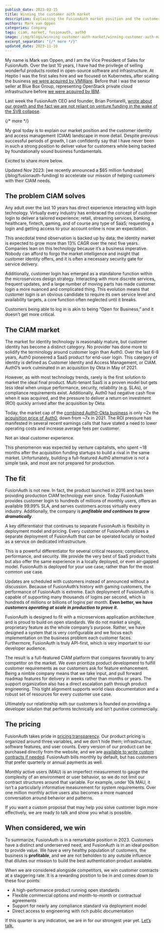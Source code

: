 ```yaml
---
publish_date: 2023-03-15 
title: Winning the customer auth market
description: Explaining the FusionAuth market position and the customer identity and access management (CIAM) landscape in more detail.
authors: Mark van Oppen
categories: Company
tags: ciam, market, fusionauth, auth0
image: /img/blogs/winning-customer-auth-market/winning-customer-auth-market.png
excerpt_separator: "{/* more */}"
updated_date: 2023-11-10
---
```


My name is Mark van Oppen, and I am the Vice President of Sales for FusionAuth. Over the last 10 years, I have had the privilege of selling wonderful products rooted in open-source software and infrastructure. At Heptio I was the first sales hire and we focused on Kubernetes, after scaling the business [we were acquired by VMWare](https://techcrunch.com/2018/11/06/vmware-acquires-heptio-the-startup-founded-by-2-co-founders-of-kubernetes/). Before that I was the senior seller at Blue Box Group, representing OpenStack private cloud infrastructure before [we were acquired by IBM](https://www.geekwire.com/2015/ibm-acquires-seattles-blue-box-in-exit-for-private-cloud-startup/). 

Last week the FusionAuth CEO and founder, Brian Pontarelli, [wrote about our growth and the fact we are not reliant on venture funding in the wake of the SVB collapse](/blog/2023/03/10/fusionauth-and-svb).

{/* more */}

My goal today is to explain our market position and the customer identity and access management (CIAM) landscape in more detail. Despite previous successful periods of growth, I can confidently say that I have never been in such a strong position to deliver value for customers while being backed by foundationally sound business fundamentals.

Excited to share more below.

<Aside type="note" nodark="true">Updated Nov 2023: [we recently announced a $65 million fundraise](/blog/fusionauth-funding) to accelerate our mission of helping customers with their CIAM needs.</Aside>

## The problem CIAM solves

Any adult over the last 10 years has direct experience interacting with login technology. Virtually every industry has embraced the concept of customer login to deliver a tailored experience; retail, streaming services, banking, healthcare, fintech, gaming, and of course any type of SaaS; requesting a login and getting access to your account online is now an expectation.  

This anecdotal trend observation is backed up by data; the identity market is expected to grow more than 13% CAGR over the next five years. Companies lean on this technology because it’s a business imperative. Nobody can afford to forgo the market intelligence and insight that customer identity offers, and it is often a necessary security gate for service delivery. 

Additionally, customer login has emerged as a standalone function within the microservices design strategy. Interacting with more discrete services, frequent updates, and a large number of moving parts has made customer login a more nuanced and complicated thing. This evolution means that customer login is an obvious candidate to require its own service level and availability targets, a core function often neglected until it breaks.

Customers being able to log in is akin to being “Open for Business,” and it doesn’t get more critical.

## The CIAM market

The market for identity technology is reasonably mature, but customer identity has become a distinct category. No provider has done more to solidify the terminology around customer login than Auth0. Over the last 6-8 years, Auth0 pioneered a SaaS product for end-user login. This category of identity is defined as Customer Identity and Access Management, or CIAM. Auth0’s work culminated in an acquisition by Okta in May of 2021.  

However, as with most technology trends, rarely is the first solution to market the ideal final product. Multi-tenant SaaS is a proven model but gets less ideal when unique performance, security, reliability (e.g. SLAs), or compliance requirements exist. Additionally, Auth0 had negative cash flow when it was acquired, and the pressure to deliver a return on investment (ROI) quickly arrived after the acquisition by Okta.

Today, the market cap of the [combined Auth0-Okta business](https://www.google.com/finance/quote/OKTA:NASDAQ) is only ~2x the [acquisition price of Auth0](https://venturebeat.com/business/okta-completes-6-5-billion-auth0-acquisition/), down from ~7x in 2021. The ROI pressure has manifested in several recent earnings calls that have stated a need to lower operating costs and increase average fees per customer. 

Not an ideal customer experience. 

This phenomenon was expected by venture capitalists, who spent ~18 months after the acquisition funding startups to build a rival in the same market. Unfortunately, building a full-featured Auth0 alternative is not a simple task, and most are not prepared for production.

## The fit

FusionAuth is not new. In fact, the product launched in 2016 and has been providing production CIAM technology ever since. Today FusionAuth provides customer login to hundreds of millions of monthly users, offers an available 99.99% SLA, and serves customers across virtually every industry. Additionally, the company is **_profitable and continues to grow dramatically_**. 

A key differentiator that continues to separate FusionAuth is flexibility in deployment model and pricing. Every customer of FusionAuth utilizes a separate deployment of FusionAuth that can be operated locally or hosted as a service on dedicated infrastructure.

This is a powerful differentiator for several critical reasons; compliance, performance, and security. We provide the very best of SaaS product traits but also offer the same experience in a locally deployed, or even air-gapped model. FusionAuth is deployed for your use case, rather than for the most common use case.

Updates are scheduled with customers instead of announced without a discussion. Because of FusionAuth’s history with gaming customers, the performance of FusionAuth is extreme.  Each deployment of FusionAuth is capable of supporting many thousands of logins per second, which is  hundreds of millions or billions of logins per month. **Even better, we have _customers operating at scale in production to prove it_.**

FusionAuth is designed to fit with a microservices application architecture and is proud to build on open standards. We do not market a single, proprietary feature as the whole company’s purpose. Rather, we have designed a system that is very configurable and we focus each implementation on the business problem each customer faces. Furthermore, FusionAuth is truly API-first, which is very important to our developer audience.

The result is a full-featured CIAM platform that compares favorably to any competitor on the market. We even prioritize product development to fulfill customer requirements as our customers ask for feature enhancement. Being a nimble company means that we take input, and pull forward roadmap features for delivery in weeks rather than months or years. The support organization also has a direct escalation path through product engineering. This tight alignment supports world class documentation and a robust set of resources for every customer use case.

Ultimately our relationship with our customers is founded on providing a developer solution that performs technically and isn’t punitive commercially.

## The pricing

FusionAuth takes pride in [pricing transparency](/pricing). Our product pricing is organized around three variables, and we don’t hide them; infrastructure, software features, and user counts. Every version of our product can be purchased directly from the website, and we are [available to write custom contracts if needed](/contact). FusionAuth bills monthly by default, but has customers that prefer quarterly or annual payments as well.

Monthly active users (MAU) is an imperfect measurement to gauge the complexity of an environment or user behavior, so we do not limit our contract structures around that variable. For example, under 10k MAU, it isn’t a particularly informative measurement for system requirements.  Over one million monthly active users also becomes a more nuanced conversation around behavior and patterns.

If you want a custom proposal that may help you solve customer login more effectively, we are ready to talk and show you what is possible.

## When considered, we win

To summarize, FusionAuth is in a remarkable position in 2023. Customers have a distinct and underserved need, and FusionAuth is in an ideal position to provide value. We have a very healthy population of customers, the business is **profitable**, and we are not beholden to any outside influence that dilutes our mission to build the best authentication product available. 

When we are considered alongside competitors, we win customer contracts at a staggering rate. It is a rewarding position to be in and comes down to these four points:

* A high-performance product running open standards
* Flexible commercial options and month-to-month or contractual agreements
* Support for nearly any compliance standard via deployment model
* Direct access to engineering with rich public documentation

If this quarter is any indication, we are in for our strongest year yet. [Let’s talk.](/contact)
